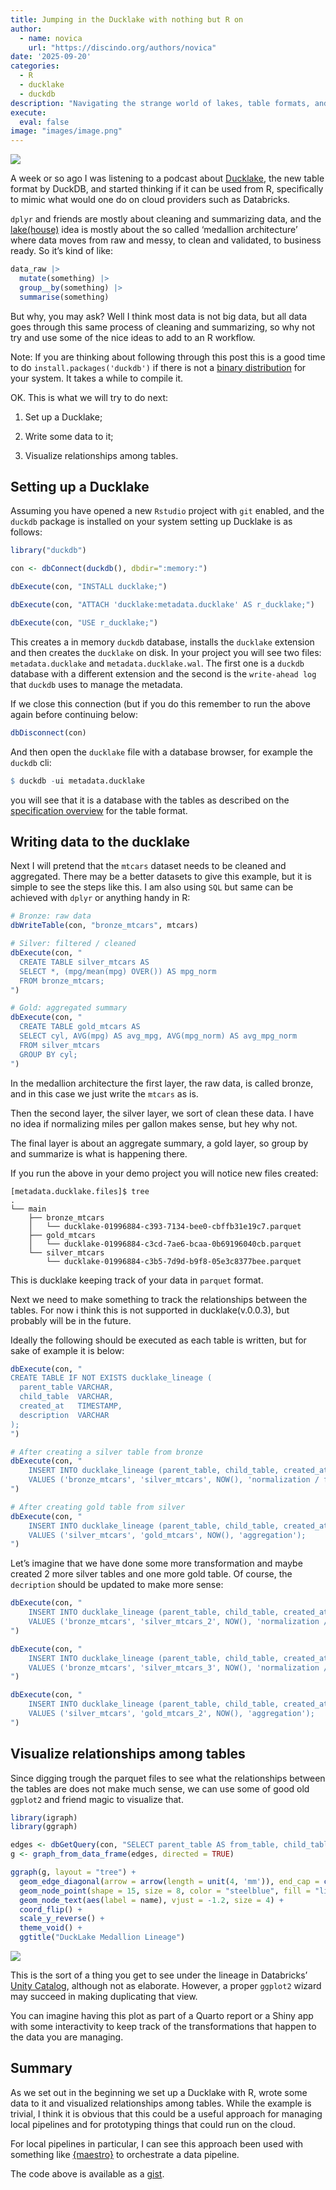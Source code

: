 ```yaml
---
title: Jumping in the Ducklake with nothing but R on
author: 
  - name: novica
    url: "https://discindo.org/authors/novica"
date: '2025-09-20'
categories:
  - R 
  - ducklake
  - duckdb
description: "Navigating the strange world of lakes, table formats, and catalogs from R"
execute:
  eval: false
image: "images/image.png"
---
```


[![](https://ko-fi.com/img/githubbutton_sm.svg)](https://ko-fi.com/J3J8133RYV)

A week or so ago I was listening to a podcast about [Ducklake](https://ducklake.select/), the new table format by DuckDB, and started thinking if it can be used from R, specifically to mimic what would one do on cloud providers such as Databricks.

`dplyr` and friends are mostly about cleaning and summarizing data, and the [lake(house)](https://www.databricks.com/blog/2020/01/30/what-is-a-data-lakehouse.html) idea is mostly about the so called 'medallion architecture' where data moves from raw and messy, to clean and validated, to business ready. So it's kind of like:

```r
data_raw |> 
  mutate(something) |> 
  group__by(something) |> 
  summarise(something)
```

But why, you may ask? Well I think most data is not big data, but all data goes through this same process of cleaning and summarizing, so why not try and use some of the nice ideas to add to an R workflow.

Note: If you are thinking about following through this post this is a good time to do `install.packages('duckdb')` if there is not a [binary distribution](https://r.duckdb.org/#installation-from-cran) for your system. It takes a while to compile it.

OK. This is what we will try to do next: 

1. Set up a Ducklake; 

2. Write some data to it; 

3. Visualize relationships among tables.

## Setting up a Ducklake

Assuming you have opened a new `Rstudio` project with `git` enabled, and the `duckdb` package is installed on your system setting up Ducklake is as follows:

```r
library("duckdb")

con <- dbConnect(duckdb(), dbdir=":memory:")

dbExecute(con, "INSTALL ducklake;")

dbExecute(con, "ATTACH 'ducklake:metadata.ducklake' AS r_ducklake;")

dbExecute(con, "USE r_ducklake;")
```

This creates a in memory `duckdb` database, installs the `ducklake` extension and then creates the `ducklake` on disk. In your project you will see two files: `metadata.ducklake` and `metadata.ducklake.wal`. The first one is a `duckdb` database with a different extension and the second is the `write-ahead log` that `duckdb` uses to manage the metadata.

If we close this connection (but if you do this remember to run the above again before continuing below:

```r
dbDisconnect(con)
```

And then open the `ducklake` file with a database browser, for example the `duckdb` cli:

```r
$ duckdb -ui metadata.ducklake 
```

you will see that it is a database with the tables as described on the [specification overview](https://ducklake.select/docs/stable/specification/tables/overview.html) for the table format.

## Writing data to the ducklake

Next I will pretend that the `mtcars` dataset needs to be cleaned and aggregated. There may be a better datasets to give this example, but it is simple to see the steps like this. I am also using `SQL` but same can be achieved with `dplyr` or anything handy in R:

```r
# Bronze: raw data
dbWriteTable(con, "bronze_mtcars", mtcars)

# Silver: filtered / cleaned
dbExecute(con, "
  CREATE TABLE silver_mtcars AS
  SELECT *, (mpg/mean(mpg) OVER()) AS mpg_norm
  FROM bronze_mtcars;
")

# Gold: aggregated summary
dbExecute(con, "
  CREATE TABLE gold_mtcars AS
  SELECT cyl, AVG(mpg) AS avg_mpg, AVG(mpg_norm) AS avg_mpg_norm
  FROM silver_mtcars
  GROUP BY cyl;
")
```

In the medallion architecture the first layer, the raw data, is called bronze, and in this case we just write the `mtcars` as is.

Then the second layer, the silver layer, we sort of clean these data. I have no idea if normalizing miles per gallon makes sense, but hey why not.

The final layer is about an aggregate summary, a gold layer, so group by and summarize is what is happening there.

If you run the above in your demo project you will notice new files created:

```         
[metadata.ducklake.files]$ tree
.
└── main
    ├── bronze_mtcars
    │   └── ducklake-01996884-c393-7134-bee0-cbffb31e19c7.parquet
    ├── gold_mtcars
    │   └── ducklake-01996884-c3cd-7ae6-bcaa-0b69196040cb.parquet
    └── silver_mtcars
        └── ducklake-01996884-c3b5-7d9d-b9f8-05e3c8377bee.parquet
```

This is ducklake keeping track of your data in `parquet` format.

Next we need to make something to track the relationships between the tables. For now i think this is not supported in ducklake(v.0.0.3), but probably will be in the future.

Ideally the following should be executed as each table is written, but for sake of example it is below:

```r
dbExecute(con, "
CREATE TABLE IF NOT EXISTS ducklake_lineage (
  parent_table VARCHAR,
  child_table  VARCHAR,
  created_at   TIMESTAMP,
  description  VARCHAR
);
")

# After creating a silver table from bronze
dbExecute(con, "
    INSERT INTO ducklake_lineage (parent_table, child_table, created_at, description)
    VALUES ('bronze_mtcars', 'silver_mtcars', NOW(), 'normalization / filtering');
")

# After creating gold table from silver
dbExecute(con, "
    INSERT INTO ducklake_lineage (parent_table, child_table, created_at, description)
    VALUES ('silver_mtcars', 'gold_mtcars', NOW(), 'aggregation');
")
```

Let's imagine that we have done some more transformation and maybe created 2 more silver tables and one more gold table. Of course, the `decription` should be updated to make more sense:

```r
dbExecute(con, "
    INSERT INTO ducklake_lineage (parent_table, child_table, created_at, description)
    VALUES ('bronze_mtcars', 'silver_mtcars_2', NOW(), 'normalization / filtering');
")

dbExecute(con, "
    INSERT INTO ducklake_lineage (parent_table, child_table, created_at, description)
    VALUES ('bronze_mtcars', 'silver_mtcars_3', NOW(), 'normalization / filtering');
")

dbExecute(con, "
    INSERT INTO ducklake_lineage (parent_table, child_table, created_at, description)
    VALUES ('silver_mtcars', 'gold_mtcars_2', NOW(), 'aggregation');
")
```

## Visualize relationships among tables

Since digging trough the parquet files to see what the relationships between the tables are does not make much sense, we can use some of good old `ggplot2` and friend magic to visualize that.

```r
library(igraph)
library(ggraph)

edges <- dbGetQuery(con, "SELECT parent_table AS from_table, child_table AS to_table FROM ducklake_lineage")
g <- graph_from_data_frame(edges, directed = TRUE)

ggraph(g, layout = "tree") +
  geom_edge_diagonal(arrow = arrow(length = unit(4, 'mm')), end_cap = circle(3, 'mm')) +
  geom_node_point(shape = 15, size = 8, color = "steelblue", fill = "lightblue") + 
  geom_node_text(aes(label = name), vjust = -1.2, size = 4) +               
  coord_flip() +
  scale_y_reverse() +  
  theme_void() +       
  ggtitle("DuckLake Medallion Lineage")
```

![](images/plot.png)

This is the sort of a thing you get to see under the lineage in Databricks' [Unity Catalog](https://docs.databricks.com/aws/en/data-governance/unity-catalog/data-lineage), although not as elaborate. However, a proper `ggplot2` wizard may succeed in making duplicating that view.  

You can imagine having this plot as part of a Quarto report or a Shiny app with some interactivity to keep track of the transformations that happen to the data you are managing.


## Summary

As we set out in the beginning we set up a Ducklake with R, wrote some data to it and visualized relationships among tables. While the example is trivial, I think it is obvious that this could be a useful approach for managing local pipelines and for prototyping things that could run on the cloud. 

For local pipelines in particular,  I can see this approach been used with something like [{maestro}](https://github.com/whipson/maestro) to orchestrate a data pipeline. 

The code above is available as a [gist](https://gist.github.com/novica/ff55fc4d79c3007bb1acba40e74e9d25).
